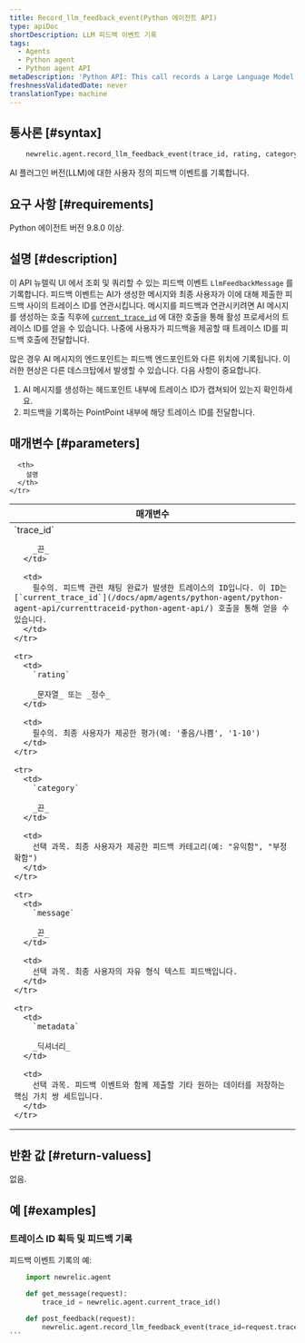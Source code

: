 ```yaml
---
title: Record_llm_feedback_event(Python 에이전트 API)
type: apiDoc
shortDescription: LLM 피드백 이벤트 기록
tags:
  - Agents
  - Python agent
  - Python agent API
metaDescription: 'Python API: This call records a Large Language Model (LLM) feedback event for querying in the AI Monitoring UI.'
freshnessValidatedDate: never
translationType: machine
---
```


## 통사론 [#syntax]

```py
    newrelic.agent.record_llm_feedback_event(trace_id, rating, category=None, message=None, metadata=None)
```

AI 플러그인 버전(LLM)에 대한 사용자 정의 피드백 이벤트를 기록합니다.

## 요구 사항 [#requirements]

Python 에이전트 버전 9.8.0 이상.

## 설명 [#description]

이 API 뉴렐릭 UI 에서 조회 및 쿼리할 수 있는 피드백 이벤트 `LlmFeedbackMessage` 를 기록합니다. 피드백 이벤트는 AI가 생성한 메시지와 최종 사용자가 이에 대해 제출한 피드백 사이의 트레이스 ID를 연관시킵니다. 메시지를 피드백과 연관시키려면 AI 메시지를 생성하는 호출 직후에 [`current_trace_id`](/docs/apm/agents/python-agent/python-agent-api/currenttraceid-python-agent-api/) 에 대한 호출을 통해 활성 프로세서의 트레이스 ID를 얻을 수 있습니다. 나중에 사용자가 피드백을 제공할 때 트레이스 ID를 피드백 호출에 전달합니다.

많은 경우 AI 메시지의 엔드포인트는 피드백 엔드포인트와 다른 위치에 기록됩니다. 이러한 현상은 다른 데스크탑에서 발생할 수 있습니다. 다음 사항이 중요합니다.

1. AI 메시지를 생성하는 헤드포인트 내부에 트레이스 ID가 캡쳐되어 있는지 확인하세요.
2. 피드백을 기록하는 PointPoint 내부에 해당 트레이스 ID를 전달합니다.

## 매개변수 [#parameters]

<table>
  <thead>
    <tr>
      <th width="25%">
        매개변수
      </th>

      <th>
        설명
      </th>
    </tr>
  </thead>

  <tbody>
    <tr>
      <td>
        `trace_id`

        _끈_
      </td>

      <td>
        필수의. 피드백 관련 채팅 완료가 발생한 트레이스의 ID입니다. 이 ID는 [`current_trace_id`](/docs/apm/agents/python-agent/python-agent-api/currenttraceid-python-agent-api/) 호출을 통해 얻을 수 있습니다.
      </td>
    </tr>

    <tr>
      <td>
        `rating`

        _문자열_ 또는 _정수_
      </td>

      <td>
        필수의. 최종 사용자가 제공한 평가(예: '좋음/나쁨', '1-10')
      </td>
    </tr>

    <tr>
      <td>
        `category`

        _끈_
      </td>

      <td>
        선택 과목. 최종 사용자가 제공한 피드백 카테고리(예: "유익함", "부정확함")
      </td>
    </tr>

    <tr>
      <td>
        `message`

        _끈_
      </td>

      <td>
        선택 과목. 최종 사용자의 자유 형식 텍스트 피드백입니다.
      </td>
    </tr>

    <tr>
      <td>
        `metadata`

        _딕셔너리_
      </td>

      <td>
        선택 과목. 피드백 이벤트와 함께 제출할 기타 원하는 데이터를 저장하는 핵심 가치 쌍 세트입니다.
      </td>
    </tr>
  </tbody>
</table>

## 반환 값 [#return-valuess]

없음.

## 예 [#examples]

### 트레이스 ID 획득 및 피드백 기록

피드백 이벤트 기록의 예:

````py
    import newrelic.agent

    def get_message(request):
        trace_id = newrelic.agent.current_trace_id()

    def post_feedback(request):
        newrelic.agent.record_llm_feedback_event(trace_id=request.trace_id, rating=request.rating, metadata= {"my_key": "my_val"})
```
````